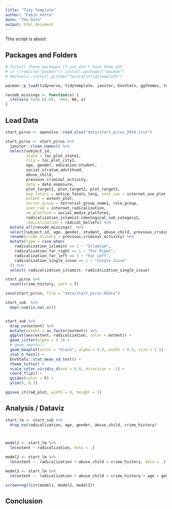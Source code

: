 ```yaml
---
title: "Tidy Template"
author: "Fabio Votta"
date: "The Date"
output: html_document
---
```


This script is about:



## Packages and Folders

```r
# Install these packages if you don't have them yet
# if (!require("pacman")) install.packages("pacman")
# devtools::install_github("favstats/tidytemplate")

pacman::p_load(tidyverse, tidytemplate, janitor, EnvStats, ggthemes, texreg)

recode_missings <- function(x) {
  ifelse(x %in% c(-88, -99), NA, x)
}
```


## Load Data

```r
start_pirus <- openxlsx::read.xlsx("data/start_pirus_2018.xlsx")

start_pirus <- start_pirus %>% 
  janitor::clean_names() %>% 
  select(subject_id, 
         state = loc_plot_state1, 
         city = loc_plot_city1, 
         age, gender, education:student, 
         social_stratum_adulthood, 
         abuse_child, 
         previous_criminal_activity,
         date = date_exposure,
         plot_target1, plot_target2, plot_target3,
         exp_fatals = anticp_fatals_targ, inet_use = internet_use_plot, 
         extent = extent_plot, 
         terror_group = terrorist_group_name1, role_group, 
         inet_rad = internet_radicalization, 
         sm_platform = social_media_platform1,
         radicalization_islamist:ideological_sub_category1, 
         radicalization = radical_beliefs) %>% 
  mutate_all(recode_missings)  %>% 
  select(subject_id, age, gender, student, abuse_child, previous_criminal_activity, extent, terror_group, radicalization_islamist:radicalization_single_issue, radicalization, extent) %>% 
  rename(crime_history = previous_criminal_activity) %>% 
  mutate(type = case_when(
    radicalization_islamist == 1 ~ "Islamism",
    radicalization_far_right == 1 ~ "Far Right",
    radicalization_far_left == 1 ~ "Far Left",
    radicalization_single_issue == 1 ~ "Single Issue"
  )) %>% 
  select(-radicalization_islamist:-radicalization_single_issue) 

start_pirus %>% 
  count(crime_history, sort = T)

save(start_pirus, file = "data/start_pirus.Rdata")
```

```r

start_sub  %>% 
  map(~sum(is.na(.x)))


start_sub %>% 
  drop_na(extent) %>% 
  mutate(extent = as.factor(extent)) %>% 
  ggplot(aes(extent, radicalization, color = extent)) +
  geom_jitter(alpha = 0.3) +
  # geom_smooth()
  geom_boxplot(color = "black", alpha = 0.9, width = 0.3, size = 1.1) +
  stat_n_text() +
  EnvStats::stat_mean_sd_text() +
  theme_tufte() +
  scale_color_viridis_d(end = 0.8, direction = -1) +
  coord_flip() +
  guides(color = F) +
  ylim(0, 6.3)

ggsave_it(rad_plot, width = 8, height = 5)

```


## Analysis / Dataviz

```r
start_lm <- start_sub %>% 
  drop_na(radicalization, age, gender, abuse_child, crime_history)



model1 <- start_lm %>% 
  lm(extent ~ radicalization, data = .) 

model2 <- start_lm %>% 
  lm(extent ~  radicalization + abuse_child + crime_history, data = .) 

model3 <- start_lm %>% 
  lm(extent ~  radicalization + abuse_child + crime_history + age + gender, data = .) 

screenreg(list(model1, model2, model3))
```



## Conclusion